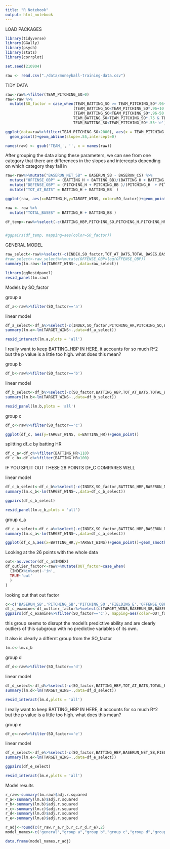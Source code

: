 ```yaml
---
title: "R Notebook"
output: html_notebook
---
```



LOAD PACKAGES


```r
library(tidyverse)
library(GGally)
library(psych)
library(stats)
library(corrplot)

set.seed(210904)

raw <- read.csv("./data/moneyball-training-data.csv")
```


TIDY DATA

```r
raw<-raw%>%filter(TEAM_PITCHING_SO>0)
raw<-raw %>%
  mutate(SO_factor = case_when(TEAM_BATTING_SO >= TEAM_PITCHING_SO*.96+10~ 'a',
                              (TEAM_BATTING_SO<TEAM_PITCHING_SO*.96+10 & TEAM_BATTING_SO>TEAM_PITCHING_SO*.96-50) ~'b',
                              (TEAM_BATTING_SO<TEAM_PITCHING_SO*.96-50 & TEAM_BATTING_SO>TEAM_PITCHING_SO*.75-0) ~'c',
                              TEAM_BATTING_SO<TEAM_PITCHING_SO*.75 & TEAM_BATTING_SO>TEAM_PITCHING_SO*.55 ~'d',
                              TEAM_BATTING_SO<TEAM_PITCHING_SO*.55~'e')) 
```



```r
ggplot(data=raw%>%filter(TEAM_PITCHING_SO<2000), aes(x = TEAM_PITCHING_SO, y = TEAM_BATTING_SO, colour = SO_factor)) +
  geom_point()+geom_abline(slope=.55,intercept=0)
```


```r
names(raw) <- gsub('TEAM_', '', x = names(raw))
```

After grouping the data along these parameters, we can see from one category that there are differences in the slopes and intercepts depending on which category they fall in

```r
raw<-raw%>%mutate("BASERUN_NET_SB" = BASERUN_SB - BASERUN_CS) %>%
  mutate("OFFENSE_OBP" = (BATTING_H + BATTING_BB)/(BATTING_H + BATTING_BB +(162*27) )) %>%
  mutate("DEFENSE_OBP" = (PITCHING_H + PITCHING_BB )/(PITCHING_H  + PITCHING_BB +162*27 )) %>%
  mutate("TOT_AT_BATS" = BATTING_H + BATTING_BB  )
```

```r
ggplot(raw, aes(x=BATTING_H,y=TARGET_WINS, color=SO_factor))+geom_point()+geom_smooth(method='lm', se=FALSE)
```

```r
raw <- raw %>%
  mutate("TOTAL_BASES" = BATTING_H + BATTING_BB )
```

```r
df_temp<-raw%>%select(-c(BATTING_HBP,PITCHING_SO,PITCHING_H,PITCHING_HR,PITCHING_BB))


#ggpairs(df_temp, mapping=aes(color=SO_factor))
```

GENERAL MODEL

```r
raw_select<-raw%>%select(-c(INDEX,SO_factor,TOT_AT_BATS,TOTAL_BASES,BASERUN_NET_SB,PITCHING_HR,BATTING_H,BATTING_2B,BATTING_SO,PITCHING_H,BATTING_3B,BASERUN_SB,BATTING_HBP,BATTING_BB,DEFENSE_OBP))
#raw_select<-raw_select%>%mutate(OFFENSE_OBP=log(OFFENSE_OBP))
summary(lm.raw<-lm(TARGET_WINS~.,data=raw_select))
```

```r
library(ggResidpanel)
resid_panel(lm.raw)
```

Models by SO_factor

group a


```r
df_a<-raw%>%filter(SO_factor=='a')

```

linear model
```r
df_a_select<-df_a%>%select(-c(INDEX,SO_factor,PITCHING_HR,PITCHING_SO,BASERUN_CS,BATTING_2B,PITCHING_H,PITCHING_BB,BASERUN_SB,BATTING_3B,TOT_AT_BATS,BATTING_BB,BATTING_H,TOTAL_BASES,OFFENSE_OBP,BASERUN_NET_SB,FIELDING_DP))
summary(lm.a<-lm(TARGET_WINS~.,data=df_a_select))
```

```r
resid_interact(lm.a,plots = 'all')
```

I really want to keep BATTING_HBP IN HERE, it accounts for so much R^2 but the p value is a little too high. what does this mean?



group b
```r
df_b<-raw%>%filter(SO_factor=='b')

```

linear model
```r
df_b_select<-df_b%>%select(-c(SO_factor,BATTING_HBP,TOT_AT_BATS,TOTAL_BASES,BASERUN_NET_SB,PITCHING_SO,PITCHING_BB,BATTING_SO,BASERUN_SB,PITCHING_SO,PITCHING_BB,PITCHING_SO,BATTING_BB,BATTING_SO,PITCHING_HR,FIELDING_DP,BATTING_2B,OFFENSE_OBP,PITCHING_H,BATTING_H))
summary(lm.b<-lm(TARGET_WINS~.,data=df_b_select))
```

```r
resid_panel(lm.b,plots = 'all')
```





group c


```r
df_c<-raw%>%filter(SO_factor=='c')

```

```r
ggplot(df_c, aes(y=TARGET_WINS, x=BATTING_HR))+geom_point()
```
splitting df_c by batting HR

```r
df_c_a<-df_c%>%filter(BATTING_HR>110)
df_c_b<-df_c%>%filter(BATTING_HR<100)
```

IF YOU SPLIT OUT THESE 28 POINTS DF_C COMPARES WELL


linear model
```r
df_c_b_select<-df_c_b%>%select(-c(INDEX,SO_factor,BATTING_HBP,BASERUN_NET_SB,FIELDING_DP,BASERUN_CS, BATTING_H,BATTING_2B,BATTING_BB,TOT_AT_BATS,TOTAL_BASES,DEFENSE_OBP,BATTING_SO,BATTING_HR,PITCHING_H,BATTING_3B,PITCHING_HR))
summary(lm.c_b<-lm(TARGET_WINS~.,data=df_c_b_select))
```

```r
ggpairs(df_c_b_select)
```


```r
resid_panel(lm.c_b,plots = 'all')
```


group c_a

```r
df_c_a_select<-df_c_a%>%select(-c(INDEX,SO_factor,BATTING_HBP,BASERUN_NET_SB,FIELDING_DP,TOT_AT_BATS,TOTAL_BASES,FIELDING_E,PITCHING_HR,BATTING_2B,BATTING_3B,BASERUN_SB,BATTING_BB,BATTING_SO,PITCHING_H,PITCHING_SO,DEFENSE_OBP,PITCHING_BB,BATTING_H,BASERUN_CS,OFFENSE_OBP))
summary(lm.c_a<-lm(TARGET_WINS~.,data=df_c_a_select))
```
```r
ggplot(df_c_a,aes(x=BATTING_HR,y=TARGET_WINS))+geom_point()+geom_smooth(method='lm')
```

Looking at the 26 points with the whole data

```r

out<-as.vector(df_c_a$INDEX)
df_outlier_factor<-raw%>%mutate(OUT_factor=case_when(
  (INDEX%in%out)~'in',
  TRUE~'out'
  )
)
```



looking out that out factor

```r
c<-c('BASERUN_SB','PITCHING_SB','PITCHING_SO','FIELDING_E','OFFENSE_OBP')
df_c_examine<-df_outlier_factor%>%select(c(TARGET_WINS,BASERUN_SB,BASERUN_SB,PITCHING_SO,FIELDING_E,OFFENSE_OBP,OUT_factor,SO_factor))
ggpairs(df_c_examine%>%filter(SO_factor=='c'), mapping=aes(color=OUT_factor))
```


this group seems to disrupt the model's predictive ability  and are clearly outliers of this subgroup with no predictive variables of its own. 

It also is clearly a differnt group from the SO_factor

```r
lm.c<-lm.c_b
```


group d


```r
df_d<-raw%>%filter(SO_factor=='d')

```

linear model
```r
df_d_select<-df_d%>%select(-c(SO_factor,BATTING_HBP,TOT_AT_BATS,TOTAL_BASES,BASERUN_NET_SB,BASERUN_CS,BASERUN_SB,BATTING_3B,BATTING_HR,BATTING_H,BATTING_2B,PITCHING_H,PITCHING_HR,PITCHING_SO,BATTING_SO,DEFENSE_OBP))
summary(lm.d<-lm(TARGET_WINS~.,data=df_d_select))
```

```r
resid_interact(lm.d,plots = 'all')
```

I really want to keep BATTING_HBP IN HERE, it accounts for so much R^2 but the p value is a little too high. what does this mean?





group e


```r
df_e<-raw%>%filter(SO_factor=='e')

```

linear model
```r
df_e_select<-df_e%>%select(-c(SO_factor,BATTING_HBP,BASERUN_NET_SB,FIELDING_DP,TOT_AT_BATS,TOTAL_BASES,BATTING_2B,BATTING_3B,BATTING_H,BATTING_BB,PITCHING_H,PITCHING_BB,DEFENSE_OBP,PITCHING_SO,BASERUN_CS,BASERUN_SB,BATTING_HR,BATTING_SO,PITCHING_HR))
summary(lm.e<-lm(TARGET_WINS~.,data=df_e_select))
```

```r
ggpairs(df_e_select)
```


```r
resid_interact(lm.e,plots = 'all')
```



Model results

```r
r_raw<-summary(lm.raw)$adj.r.squared
r_a<-summary(lm.a)$adj.r.squared
r_b<-summary(lm.b)$adj.r.squared
r_c<-summary(lm.c)$adj.r.squared
r_d<-summary(lm.d)$adj.r.squared
r_e<-summary(lm.e)$adj.r.squared

r_adj<-round(c(r_raw,r_a,r_b,r_c,r_d,r_e),2)
model_names<-c('general',"group a","group b","group c","group d","group e")

data.frame(model_names,r_adj)
```

